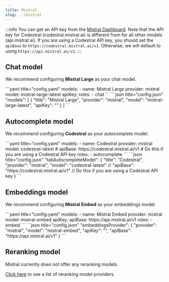 ```yaml
---
title: Mistral
slug: ../mistral
---
```



:::info
You can get an API key from the [Mistral Dashboard](https://console.mistral.ai). Note that the API key for Codestral (codestral.mistral.ai) is different from for all other models (api.mistral.ai). If you are using a Codestral API key, you should set the `apiBase` to `https://codestral.mistral.ai/v1`. Otherwise, we will default to using `https://api.mistral.ai/v1`.
:::

## Chat model

We recommend configuring **Mistral Large** as your chat model.

<Tabs groupId="config-example">
  <TabItem value="yaml" label="YAML">
  ```yaml title="config.yaml"
  models:
    - name: Mistral Large
      provider: mistral
      model: mistral-large-latest 
      apiKey: <YOUR_MISTRAL_API_KEY>
      roles:
        - chat
  ```
  </TabItem>
  <TabItem value="json" label="JSON">
  ```json title="config.json"
    "models": [
      {
        "title": "Mistral Large", 
        "provider": "mistral",
        "model": "mistral-large-latest",
        "apiKey": "<YOUR_MISTRAL_API_KEY>"
      }
    ]
  ```
  </TabItem>
</Tabs>

## Autocomplete model

We recommend configuring **Codestral** as your autocomplete model.

<Tabs groupId="config-example">
  <TabItem value="yaml" label="YAML">
  ```yaml title="config.yaml"
  models:
    - name: Codestral
      provider: mistral
      model: codestral-latest
      # apiBase: https://codestral.mistral.ai/v1  # Do this if you are using a Codestral API key
      roles:
        - autocomplete
  ```
  </TabItem>
  <TabItem value="json" label="JSON">
  ```json title="config.json"
    "tabAutocompleteModel": {
      "title": "Codestral",
      "provider": "mistral",
      "model": "codestral-latest"
      // "apiBase": "https://codestral.mistral.ai/v1"  // Do this if you are using a Codestral API key
    }
  ```
  </TabItem>
</Tabs>

## Embeddings model

We recommend configuring **Mistral Embed** as your embeddings model.

<Tabs groupId="config-example">
  <TabItem value="yaml" label="YAML">
  ```yaml title="config.yaml"
  models:
    - name: Mistral Embed
      provider: mistral
      model: mistral-embed
      apiKey: <YOUR_MISTRAL_API_KEY> 
      apiBase: https://api.mistral.ai/v1
      roles:
        - embed
  ```
  </TabItem>
  <TabItem value="json" label="JSON">
  ```json title="config.json"
    "embeddingsProvider": {
      "provider": "mistral",
      "model": "mistral-embed", 
      "apiKey": "<YOUR_MISTRAL_API_KEY>",
      "apiBase": "https://api.mistral.ai/v1"
    }
  ```
  </TabItem>
</Tabs>

## Reranking model

Mistral currently does not offer any reranking models.

[Click here](../../model-types/reranking.mdx) to see a list of reranking model providers.
